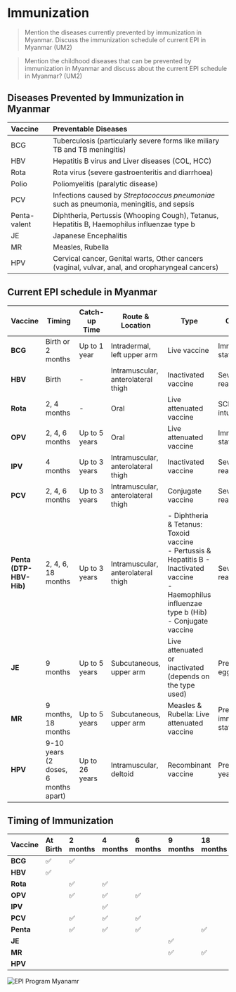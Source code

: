 # Immunization

> Mention the diseases currently prevented by immunization in Myanmar. Discuss the immunization schedule of current EPI in Myanmar (UM2)

> Mention the childhood diseases that can be prevented by immunization in Myanmar and discuss about the current EPI schedule in Myanmar? (UM2)

## Diseases Prevented by Immunization in Myanmar

| Vaccine      | Preventable Diseases                                                                             |
| :----------- | :----------------------------------------------------------------------------------------------- |
| BCG          | Tuberculosis (particularly severe forms like miliary TB and TB meningitis)                       |
| HBV          | Hepatitis B virus and Liver diseases (COL, HCC)                                                  |
| Rota         | Rota virus (severe gastroenteritis and diarrhoea)                                                |
| Polio        | Poliomyelitis (paralytic disease)                                                                |
| PCV          | Infections caused by _Streptococcus pneumoniae_ such as pneumonia, meningitis, and sepsis        |
| Penta-valent | Diphtheria, Pertussis (Whooping Cough), Tetanus, Hepatitis B, Haemophilus influenzae type b      |
| JE           | Japanese Encephalitis                                                                            |
| MR           | Measles, Rubella                                                                                 |
| HPV          | Cervical cancer, Genital warts, Other cancers (vaginal, vulvar, anal, and oropharyngeal cancers) |

## Current EPI schedule in Myanmar

| Vaccine                 | Timing                               | Catch-up Time  | Route & Location                   | Type                                                                                                                                                         | Contraindication                       |
| ----------------------- | ------------------------------------ | -------------- | ---------------------------------- | ------------------------------------------------------------------------------------------------------------------------------------------------------------ | -------------------------------------- |
| **BCG**                 | Birth or 2 months                    | Up to 1 year   | Intradermal, left upper arm        | Live vaccine                                                                                                                                                 | Immunocompromised states               |
| **HBV**                 | Birth                                | -              | Intramuscular, anterolateral thigh | Inactivated vaccine                                                                                                                                          | Severe allergic reaction to prior dose |
| **Rota**                | 2, 4 months                          | -              | Oral                               | Live attenuated vaccine                                                                                                                                      | SCID, history of intussusception       |
| **OPV**                 | 2, 4, 6 months                       | Up to 5 years  | Oral                               | Live attenuated vaccine                                                                                                                                      | Immunocompromised states               |
| **IPV**                 | 4 months                             | Up to 3 years  | Intramuscular, anterolateral thigh | Inactivated vaccine                                                                                                                                          | Severe allergic reaction to prior dose |
| **PCV**                 | 2, 4, 6 months                       | Up to 3 years  | Intramuscular, anterolateral thigh | Conjugate vaccine                                                                                                                                            | Severe allergic reaction to prior dose |
| **Penta (DTP-HBV-Hib)** | 2, 4, 6, 18 months                   | Up to 3 years  | Intramuscular, anterolateral thigh | - Diphtheria & Tetanus: Toxoid vaccine <br/> - Pertussis & Hepatitis B - Inactivated vaccine <br/> - Haemophilus influenzae type b (Hib) - Conjugate vaccine | Severe allergic reaction to prior dose |
| **JE**                  | 9 months                             | Up to 5 years  | Subcutaneous, upper arm            | Live attenuated or inactivated (depends on the type used)                                                                                                    | Pregnancy, severe egg allergy          |
| **MR**                  | 9 months, 18 months                  | Up to 5 years  | Subcutaneous, upper arm            | Measles & Rubella: Live attenuated vaccine                                                                                                                   | Pregnancy, immunocompromised states    |
| **HPV**                 | 9-10 years (2 doses, 6 months apart) | Up to 26 years | Intramuscular, deltoid             | Recombinant vaccine                                                                                                                                          | Pregnancy, severe yeast allergy        |

## Timing of Immunization

| Vaccine   | At Birth | 2 months | 4 months | 6 months | 9 months | 18 months | 9 years | 10 years |
| :-------- | :------- | :------- | :------- | :------- | :------- | :-------- | :------ | :------- |
| **BCG**   | ✅       | ✅       |          |          |          |           |         |          |
| **HBV**   | ✅       |          |          |          |          |           |         |          |
| **Rota**  |          | ✅       | ✅       |          |          |           |         |          |
| **OPV**   |          | ✅       | ✅       | ✅       |          |           |         |          |
| **IPV**   |          |          | ✅       |          |          |           |         |          |
| **PCV**   |          | ✅       | ✅       | ✅       |          |           |         |          |
| **Penta** |          | ✅       | ✅       | ✅       |          | ✅        |         |          |
| **JE**    |          |          |          |          | ✅       |           |         |          |
| **MR**    |          |          |          |          | ✅       | ✅        |         |          |
| **HPV**   |          |          |          |          |          |           | ✅      | ✅       |

![EPI Program Myanamr](/paediatrics/myanmar-epi-2024.jpg)
